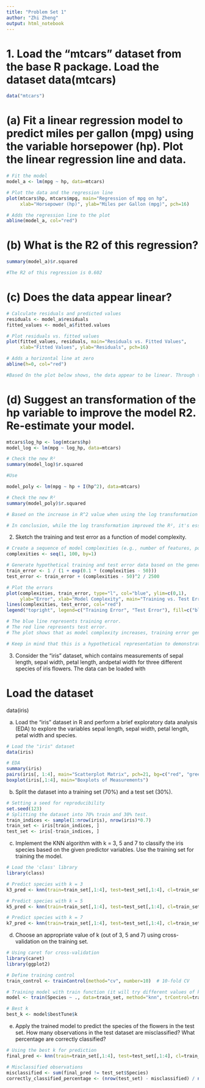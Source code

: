 ---
title: "Problem Set 1"
author: "Zhi Zheng"
output: html_notebook
---

# 1. Load the "mtcars" dataset from the base R package. Load the dataset data(mtcars)

```{r}
data("mtcars")
```


# (a) Fit a linear regression model to predict miles per gallon (mpg) using the variable horsepower (hp). Plot the linear regression line and data.
```{r}
# Fit the model
model_a <- lm(mpg ~ hp, data=mtcars)

# Plot the data and the regression line
plot(mtcars$hp, mtcars$mpg, main="Regression of mpg on hp", 
     xlab="Horsepower (hp)", ylab="Miles per Gallon (mpg)", pch=16)

# Adds the regression line to the plot
abline(model_a, col="red")  
```


# (b) What is the R2 of this regression?
```{r}
summary(model_a)$r.squared

#The R2 of this regression is 0.602
```


# (c) Does the data appear linear?
```{r}

# Calculate residuals and predicted values
residuals <- model_a$residuals
fitted_values <- model_a$fitted.values

# Plot residuals vs. fitted values
plot(fitted_values, residuals, main="Residuals vs. Fitted Values",
     xlab="Fitted Values", ylab="Residuals", pch=16)

# Adds a horizontal line at zero
abline(h=0, col="red")  

#Based On the plot below shows, the data appear to be linear. Through the common method of plotting the residuals versus the predicted values (or the independent variable). It seen as the  residuals to be randomly scattered around zero without any clear pattern, thus the relationship is approximately linear.

```


# (d) Suggest an transformation of the hp variable to improve the model R2. Re-estimate your model.
```{r}
mtcars$log_hp <- log(mtcars$hp)
model_log <- lm(mpg ~ log_hp, data=mtcars)

# Check the new R²
summary(model_log)$r.squared

#Use 

model_poly <- lm(mpg ~ hp + I(hp^2), data=mtcars)

# Check the new R²
summary(model_poly)$r.squared

# Based on the increase in R^2 value when using the log transformation of horsepower, it suggests that the log transformation of hp indeed improved the model fit to the data. The R² value increased from 72.04% to 75.61%, which indicates that the log-transformed model explains more of the variability in mpg than the original model.

# In conclusion, while the log transformation improved the R², it's essential to consider other diagnostic plots and tests to ensure that the assumptions of linear regression are met.

```

2. Sketch the training and test error as a function of model complexity.
```{r}
# Create a sequence of model complexities (e.g., number of features, polynomial degree, etc.)
complexities <- seq(1, 100, by=1)

# Generate hypothetical training and test error data based on the general trend
train_error <- 1 / (1 + exp(0.1 * (complexities - 50)))
test_error <- train_error + (complexities - 50)^2 / 2500

# Plot the errors
plot(complexities, train_error, type="l", col="blue", ylim=c(0,1), 
     ylab="Error", xlab="Model Complexity", main="Training vs. Test Error")
lines(complexities, test_error, col="red")
legend("topright", legend=c("Training Error", "Test Error"), fill=c("blue", "red"))

# The blue line represents training error.
# The red line represents test error.
# The plot shows that as model complexity increases, training error generally decreases. Meanwhile, test error decreases at first but then starts to increase, indicating overfitting.

# Keep in mind that this is a hypothetical representation to demonstrate the concept. In real-world scenarios, the exact shape and behavior of these curves would depend on the specific data and models used.
```

3. Consider the "iris" dataset, which contains measurements of sepal length, sepal width, petal length, andpetal width for three different species of iris flowers. The data can be loaded with

# Load the dataset
data(iris)

(a) Load the "iris" dataset in R and perform a brief exploratory data analysis (EDA) to explore the variables sepal length, sepal width, petal length, petal width and species.
```{r}

# Load the "iris" dataset
data(iris)

# EDA
summary(iris)
pairs(iris[, 1:4], main="Scatterplot Matrix", pch=21, bg=c("red", "green", "blue")[unclass(iris$Species)])
boxplot(iris[,1:4], main="Boxplots of Measurements")


```


(b) Split the dataset into a training set (70%) and a test set (30%).
```{r}
# Setting a seed for reproducibility
set.seed(123)
# Splitting the dataset into 70% train and 30% test.
train_indices <- sample(1:nrow(iris), nrow(iris)*0.7)
train_set <- iris[train_indices, ]
test_set <- iris[-train_indices, ]

```

(c) Implement the KNN algorithm with k = 3, 5 and 7 to classify the iris species based on the given predictor variables. Use the training set for training the model.
```{r}
# Load the 'class' library
library(class)

# Predict species with k = 3
k3_pred <- knn(train=train_set[,1:4], test=test_set[,1:4], cl=train_set$Species, k=3)

# Predict species with k = 5
k5_pred <- knn(train=train_set[,1:4], test=test_set[,1:4], cl=train_set$Species, k=5)

# Predict species with k = 7
k7_pred <- knn(train=train_set[,1:4], test=test_set[,1:4], cl=train_set$Species, k=7)


```


(d) Choose an appropriate value of k (out of 3, 5 and 7) using cross-validation on the training set.
```{r}
# Using caret for cross-validation
library(caret)
library(ggplot2)

# Define training control
train_control <- trainControl(method="cv", number=10)  # 10-fold CV

# Training model with train function (it will try different values of k)
model <- train(Species ~ ., data=train_set, method="knn", trControl=train_control, tuneGrid=data.frame(k=c(3,5,7)))

# Best k
best_k <- model$bestTune$k

```


(e) Apply the trained model to predict the species of the flowers in the test set. How many observations in the test dataset are misclassified? What percentage are correctly classified?
```{r}
# Using the best k for prediction
final_pred <- knn(train=train_set[,1:4], test=test_set[,1:4], cl=train_set$Species, k=best_k)

# Misclassified observations
misclassified <- sum(final_pred != test_set$Species)
correctly_classified_percentage <- (nrow(test_set) - misclassified) / nrow(test_set) * 100


```


